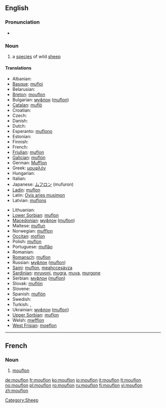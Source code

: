 ==English==

===Pronunciation===
* {{IPA|/ˈmʊflɔn/}}

===Noun===
{{wikipedia}}
{{en-noun}}

# a [[species]] of wild [[sheep]]

====Translations====
{{trans-top|sheep}}
* Albanian: {{t-|sq|mufloni|xs=Albanian}}
* [[Basque]]: [[mufloi]]
* Belarusian: {{t-|be|муфлон|xs=Belarusian}}
* [[Breton]]: [[mouflon]]
* Bulgarian: [[муфлон]] ([[muflon]])
* [[Catalan]]: [[mufló]]
* Croatian: {{t-|hr|muflon}}
* Czech: {{t-|cs|muflon}}
* Danish: {{t-|da|muflon}}
* Dutch: {{t+|nl|moeflon|m}}
* Esperanto: [[muflono]]
* Estonian: {{t-|et|muflon}}
* Finnish: {{t-|fi|mufloni}}
* French: {{t+|fr|mouflon|m}}
* [[Friulian]]: [[muflon]]
* [[Galician]]: [[muflón]]
* German: [[Mufflon]] {{m}}
* Greek: [[μουφλόν]] '' ''
* Hungarian: {{t-|hu|muflon}}
* Italian: {{t+|it|muflone|m}}
* Japanese: [[ムフロン]] (mufuron)
* [[Ladin]]: [[muflon]]
* Latin: [[Ovis aries musimon]] '' ''
* Latvian: [[muflons]]
{{trans-mid}}
* Lithuanian: {{t+|lt|muflonas|xs=Lithuanian}}
* [[Lower Sorbian]]: [[muflon]]
* [[Macedonian]]: [[муфлон]] ([[muflon]])
* Maltese: [[muflun]]
* Norwegian: [[mufflon]]
* [[Occitan]]: [[moflon]]
* Polish: [[muflon]] '' ''
* Portuguese: [[muflăo]]
* Romanian: {{t+|ro|muflon}}
* [[Romansch]]: [[muflon]]
* Russian: [[муфлон]] ([[muflon]]) '' ''
* [[Sami]]: [[muflon]], [[meahccesávza]]
* [[Sardinian]]: [[mruvoni]], [[mugra]], [[muva]], [[murgone]]
* Serbian: [[муфлон]] ([[muflon]])
* Slovak: [[muflón]]
* Slovene: {{t+|sl|muflon}}
* Spanish: [[muflón]] {{m}}
* Swedish: {{t|sv|mufflon}}
* Turkish: {{t+|tr|yaban koyunu}}, {{t+|tr|muflon}}
* Ukrainian: [[муфлон]] ([[muflon]])
* [[Upper Sorbian]]: [[muflon]]
* Welsh: [[mwfflon]]
* [[West Frisian]]: [[moeflon]]
{{trans-bottom}}

----

==French==

===Noun===
{{fr-noun|m}}

# [[mouflon]]

[[Category:Sheep]]

[[de:mouflon]]
[[fr:mouflon]]
[[ko:mouflon]]
[[io:mouflon]]
[[it:mouflon]]
[[lt:mouflon]]
[[no:mouflon]]
[[pl:mouflon]]
[[ro:mouflon]]
[[ru:mouflon]]
[[fi:mouflon]]
[[vi:mouflon]]
[[zh:mouflon]]